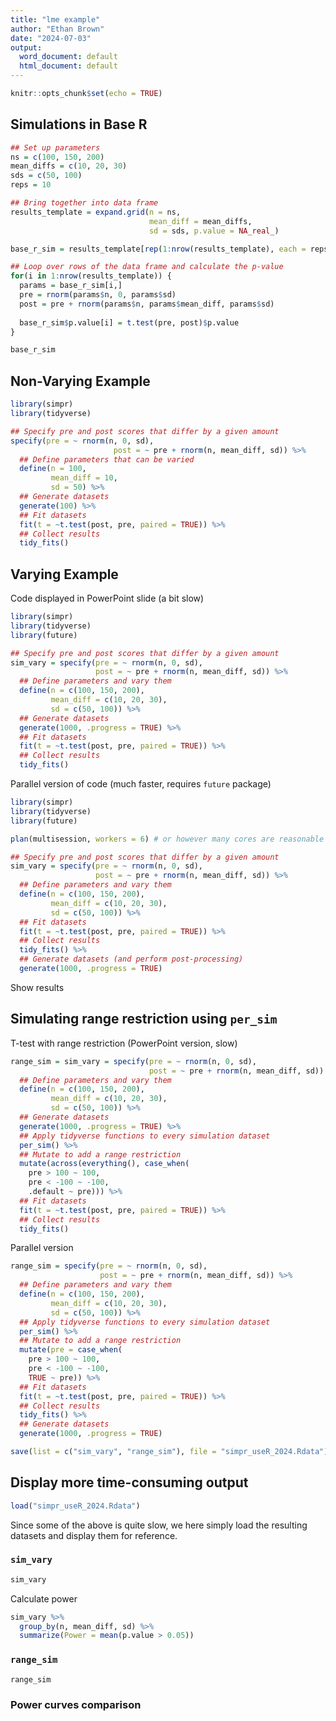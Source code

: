 ```yaml
---
title: "lme example"
author: "Ethan Brown"
date: "2024-07-03"
output:
  word_document: default
  html_document: default
---
```


```r
knitr::opts_chunk$set(echo = TRUE)
```

## Simulations in Base R

```r
## Set up parameters
ns = c(100, 150, 200)
mean_diffs = c(10, 20, 30)
sds = c(50, 100)
reps = 10

## Bring together into data frame
results_template = expand.grid(n = ns, 
                               mean_diff = mean_diffs,
                               sd = sds, p.value = NA_real_)

base_r_sim = results_template[rep(1:nrow(results_template), each = reps),]

## Loop over rows of the data frame and calculate the p-value
for(i in 1:nrow(results_template)) {
  params = base_r_sim[i,]
  pre = rnorm(params$n, 0, params$sd)
  post = pre + rnorm(params$n, params$mean_diff, params$sd)
  
  base_r_sim$p.value[i] = t.test(pre, post)$p.value
}

```

```r
base_r_sim
```




## Non-Varying Example

```r
library(simpr)
library(tidyverse)

## Specify pre and post scores that differ by a given amount
specify(pre = ~ rnorm(n, 0, sd),
                       post = ~ pre + rnorm(n, mean_diff, sd)) %>% 
  ## Define parameters that can be varied
  define(n = 100,
         mean_diff = 10,
         sd = 50) %>% 
  ## Generate datasets
  generate(100) %>% 
  ## Fit datasets
  fit(t = ~t.test(post, pre, paired = TRUE)) %>% 
  ## Collect results
  tidy_fits() 
```

## Varying Example 

Code displayed in PowerPoint slide (a bit slow)
```r
library(simpr)
library(tidyverse)
library(future)

## Specify pre and post scores that differ by a given amount
sim_vary = specify(pre = ~ rnorm(n, 0, sd),
                   post = ~ pre + rnorm(n, mean_diff, sd)) %>% 
  ## Define parameters and vary them
  define(n = c(100, 150, 200),
         mean_diff = c(10, 20, 30),
         sd = c(50, 100)) %>% 
  ## Generate datasets
  generate(1000, .progress = TRUE) %>%  
  ## Fit datasets
  fit(t = ~t.test(post, pre, paired = TRUE)) %>% 
  ## Collect results
  tidy_fits() 

```

Parallel version of code (much faster, requires `future` package)

```r
library(simpr)
library(tidyverse)
library(future)

plan(multisession, workers = 6) # or however many cores are reasonable to use

## Specify pre and post scores that differ by a given amount
sim_vary = specify(pre = ~ rnorm(n, 0, sd),
                   post = ~ pre + rnorm(n, mean_diff, sd)) %>% 
  ## Define parameters and vary them
  define(n = c(100, 150, 200),
         mean_diff = c(10, 20, 30),
         sd = c(50, 100)) %>% 
  ## Fit datasets
  fit(t = ~t.test(post, pre, paired = TRUE)) %>% 
  ## Collect results
  tidy_fits() %>% 
  ## Generate datasets (and perform post-processing)
  generate(1000, .progress = TRUE) 

```

Show results





## Simulating range restriction using `per_sim`

T-test with range restriction (PowerPoint version, slow)

```r
range_sim = sim_vary = specify(pre = ~ rnorm(n, 0, sd),
                               post = ~ pre + rnorm(n, mean_diff, sd)) %>% 
  ## Define parameters and vary them
  define(n = c(100, 150, 200),
         mean_diff = c(10, 20, 30),
         sd = c(50, 100)) %>%
  ## Generate datasets
  generate(1000, .progress = TRUE) %>% 
  ## Apply tidyverse functions to every simulation dataset
  per_sim() %>% 
  ## Mutate to add a range restriction  
  mutate(across(everything(), case_when(
    pre > 100 ~ 100,
    pre < -100 ~ -100,
    .default ~ pre))) %>% 
  ## Fit datasets
  fit(t = ~t.test(post, pre, paired = TRUE)) %>% 
  ## Collect results
  tidy_fits()

```

Parallel version

```r
range_sim = specify(pre = ~ rnorm(n, 0, sd),
                    post = ~ pre + rnorm(n, mean_diff, sd)) %>% 
  ## Define parameters and vary them
  define(n = c(100, 150, 200),
         mean_diff = c(10, 20, 30),
         sd = c(50, 100)) %>%
  ## Apply tidyverse functions to every simulation dataset
  per_sim() %>% 
  ## Mutate to add a range restriction  
  mutate(pre = case_when(
    pre > 100 ~ 100,
    pre < -100 ~ -100,
    TRUE ~ pre)) %>% 
  ## Fit datasets
  fit(t = ~t.test(post, pre, paired = TRUE)) %>% 
  ## Collect results
  tidy_fits() %>% 
  ## Generate datasets
  generate(1000, .progress = TRUE) 

```
```r
save(list = c("sim_vary", "range_sim"), file = "simpr_useR_2024.Rdata")
```


## Display more time-consuming output

```r
load("simpr_useR_2024.Rdata")
```


Since some of the above is quite slow, we here simply load the resulting datasets and display them for reference.

### `sim_vary`
```r

sim_vary
```


Calculate power

```r
sim_vary %>% 
  group_by(n, mean_diff, sd) %>% 
  summarize(Power = mean(p.value > 0.05))
```


### `range_sim`

```r
range_sim
```

### Power curves comparison


